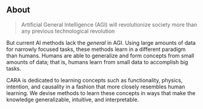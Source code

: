 ## About

> Artificial General Intelligence (AGI) will revolutionize society more than any previous technological revolution

But current AI methods lack the *general* in AGI. Using large amounts of data for narrowly focused tasks, these methods learn in a different paradigm than humans. Humans are able to generalize and form concepts from small amounts of data; that is, humans learn from small data to accomplish big tasks.

CARA is dedicated to learning concepts such as functionality, physics, intention, and causality in a fashion that more closely resembles human learning. We devise methods to learn these concepts in ways that make the knowledge generalizable, intuitive, and interpretable.
